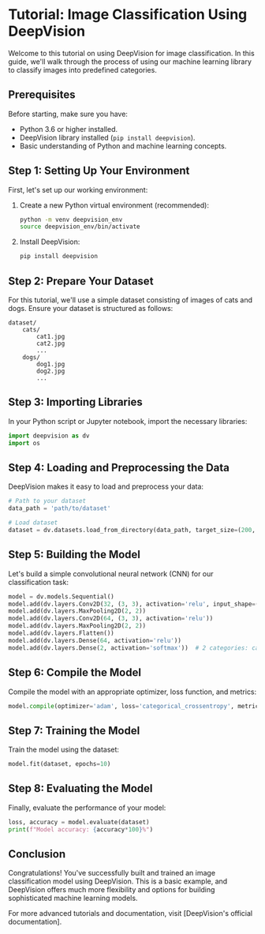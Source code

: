 # Tutorial: Image Classification Using DeepVision

Welcome to this tutorial on using DeepVision for image classification. In this guide, we'll walk through the process of using our machine learning library to classify images into predefined categories.

## Prerequisites

Before starting, make sure you have:

- Python 3.6 or higher installed.
- DeepVision library installed (`pip install deepvision`).
- Basic understanding of Python and machine learning concepts.

## Step 1: Setting Up Your Environment

First, let's set up our working environment:

1. Create a new Python virtual environment (recommended):
   ```bash
   python -m venv deepvision_env
   source deepvision_env/bin/activate
   ```

2. Install DeepVision:
   ```bash
   pip install deepvision
   ```

## Step 2: Prepare Your Dataset

For this tutorial, we'll use a simple dataset consisting of images of cats and dogs. Ensure your dataset is structured as follows:

```
dataset/
    cats/
        cat1.jpg
        cat2.jpg
        ...
    dogs/
        dog1.jpg
        dog2.jpg
        ...
```

## Step 3: Importing Libraries

In your Python script or Jupyter notebook, import the necessary libraries:

```python
import deepvision as dv
import os
```

## Step 4: Loading and Preprocessing the Data

DeepVision makes it easy to load and preprocess your data:

```python
# Path to your dataset
data_path = 'path/to/dataset'

# Load dataset
dataset = dv.datasets.load_from_directory(data_path, target_size=(200, 200), batch_size=32)
```

## Step 5: Building the Model

Let's build a simple convolutional neural network (CNN) for our classification task:

```python
model = dv.models.Sequential()
model.add(dv.layers.Conv2D(32, (3, 3), activation='relu', input_shape=(200, 200, 3)))
model.add(dv.layers.MaxPooling2D(2, 2))
model.add(dv.layers.Conv2D(64, (3, 3), activation='relu'))
model.add(dv.layers.MaxPooling2D(2, 2))
model.add(dv.layers.Flatten())
model.add(dv.layers.Dense(64, activation='relu'))
model.add(dv.layers.Dense(2, activation='softmax'))  # 2 categories: cats and dogs
```

## Step 6: Compile the Model

Compile the model with an appropriate optimizer, loss function, and metrics:

```python
model.compile(optimizer='adam', loss='categorical_crossentropy', metrics=['accuracy'])
```

## Step 7: Training the Model

Train the model using the dataset:

```python
model.fit(dataset, epochs=10)
```

## Step 8: Evaluating the Model

Finally, evaluate the performance of your model:

```python
loss, accuracy = model.evaluate(dataset)
print(f"Model accuracy: {accuracy*100}%")
```

## Conclusion

Congratulations! You've successfully built and trained an image classification model using DeepVision. This is a basic example, and DeepVision offers much more flexibility and options for building sophisticated machine learning models.

For more advanced tutorials and documentation, visit [DeepVision's official documentation].